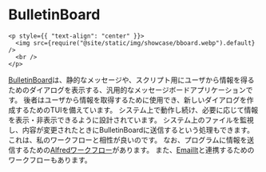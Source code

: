 # BulletinBoard

```mdx-code-block
<p style={{ "text-align": "center" }}>
  <img src={require("@site/static/img/showcase/bboard.webp").default} />
  <br />
</p>
```

[BulletinBoard](https://github.com/raguay/BulletinBoard)は、静的なメッセージや、スクリプト用にユーザから情報を得るためのダイアログを表示する、汎用的なメッセージボードアプリケーションです。 後者はユーザから情報を取得するために使用でき、新しいダイアログを作成するためのTUIを備えています。 システム上で動作し続け、必要に応じて情報を表示・非表示できるように設計されています。 システム上のファイルを監視し、内容が変更されたときにBulletinBoardに送信するという処理もできます。 これは、私のワークフローと相性が良いのです。 なお、プログラムに情報を送信するための[Alfredワークフロー](https://github.com/raguay/MyAlfred/blob/master/Alfred%205/EmailIt.alfredworkflow)があります。 また、[EmailIt](https://github.com/raguay/EmailIt)と連携するためのワークフローもあります。

